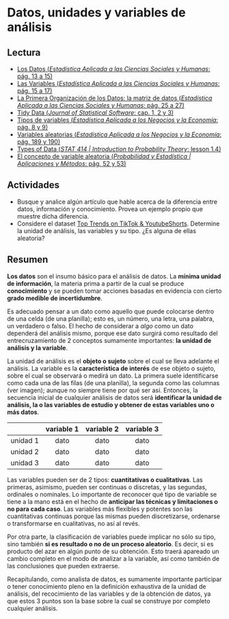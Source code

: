 # Datos, unidades y variables de análisis

## Lectura

- [Los Datos (_Estadística Aplicada a las Ciencias Sociales y Humanas_: pág. 13 a 15)](https://drive.google.com/file/d/1rayM3pmKjnPR8BvKyU8ZGDo8o_2ZuPZR/view?usp=share_link)
- [Las Variables (_Estadística Aplicada a las Ciencias Sociales y Humanas_: pág. 15 a 17)](https://drive.google.com/file/d/1rayM3pmKjnPR8BvKyU8ZGDo8o_2ZuPZR/view?usp=share_link)
- [La Primera Organización de los Datos: la matriz de datos (_Estadística Aplicada a las Ciencias Sociales y Humanas_: pág. 25 a 27)](https://drive.google.com/file/d/1rayM3pmKjnPR8BvKyU8ZGDo8o_2ZuPZR/view?usp=share_link)
- [Tidy Data (_Journal of Statistical Software_: cap. 1, 2 y 3)](https://vita.had.co.nz/papers/tidy-data.pdf)
- [Tipos de variables (_Estadística Aplicada a los Negocios y la Economía_: pág. 8 y 9)](https://drive.google.com/file/d/1FX-LDq_MY3dD6UkhpktQVN6iDgNKug0N/view?usp=share_link)
- [Variables aleatorias (_Estadística Aplicada a los Negocios y la Economía_: pág. 189 y 190)](https://drive.google.com/file/d/1FX-LDq_MY3dD6UkhpktQVN6iDgNKug0N/view?usp=share_link)
- [Types of Data (_STAT 414 | Introduction to Probability Theory_: lesson 1.4)](https://online.stat.psu.edu/stat414/lesson/1/1.4)
- [El concepto de variable aleatoria (_Probabilidad y Estadística | Aplicaciones y Métodos_: pág. 52 y 53)](https://drive.google.com/file/d/1VCLbf-N79MIcStIe35XzL5NF-DTGENo_/view?usp=share_link)

## Actividades

- Busque y analice algún artículo que hable acerca de la diferencia entre datos, información y conocimiento. Provea un ejemplo propio que muestre dicha diferencia.
- Considere el dataset [Top Trends on TikTok & YoutubeShorts](https://drive.google.com/drive/folders/1Lprg5DfAXRnUcmYi5TdzfpKIzQ49ITuq?usp=share_link). Determine la unidad de análisis, las variables y su tipo. ¿Es alguna de ellas aleatoria?

## Resumen

**Los datos** son el insumo básico para el análisis de datos. La **mínima unidad de información**, la materia prima a partir de la cual se produce **conocimiento** y se pueden tomar acciones basadas en evidencia con cierto **grado medible de incertidumbre**. 

Es adecuado pensar a un dato como aquello que puede colocarse dentro de una celda (de una planilla); esto es, un número, una letra, una palabra, un verdadero o falso. El hecho de considerar a _algo_ como un dato dependerá del análisis mismo, porque ese dato surgirá como resultado del entrecruzamiento de 2 conceptos sumamente importantes: **la unidad de análisis y la variable**.

La unidad de análisis es el **objeto o sujeto** sobre el cual se lleva adelante el análisis. La variable es la **característica de interés** de ese objeto o sujeto, sobre el cual se observará o medirá un dato. La primera suele identificarse como cada una de las filas (de una planilla), la segunda como las columnas (ver imagen); aunque no siempre tiene por qué ser así. Entonces, la secuencia inicial de cualquier análisis de datos será **identificar la unidad de análisis, la o las variables de estudio y obtener de estas variables uno o más datos**. 

|          | variable 1 | variable 2 | variable 3 |
|----------|:----------:|:----------:|:----------:|
| unidad 1 |   dato     |    dato    |   dato     |
| unidad 2 |   dato     |    dato    |   dato     |
| unidad 3 |   dato     |    dato    |   dato     |

Las variables pueden ser de 2 tipos: **cuantitativas o cualitativas**. Las primeras, asimismo, pueden ser continuas o discretas, y las segundas, ordinales o nominales. Lo importante de reconocer qué tipo de variable se tiene a la mano está en el hecho de **anticipar las técnicas y limitaciones o no para cada caso**. Las variables más flexibles y potentes son las cuantitativas continuas porque las mismas pueden discretizarse, ordenarse o transformarse en cualitativas, no así al revés.

Por otra parte, la clasificación de variables puede implicar no sólo su tipo, sino también **si es resultado o no de un proceso aleatorio**. Es decir, si es producto del azar en algún punto de su obtención. Esto traerá apareado un cambio completo en el modo de analizar a la variable, así como también de las conclusiones que pueden extraerse.

Recapitulando, como analista de datos, es sumamente importante participar o tener conocimiento pleno en la definición exhaustiva de la unidad de análisis, del recocimiento de las variables y de la obtención de datos, ya que estos 3 puntos son la base sobre la cual se construye por completo cualquier análisis.